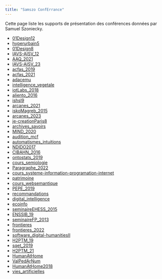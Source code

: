 ```yaml
---
title: "Samszo ConfErrance"
---
```


Cette page liste les supports de présentation des conférences données par Samuel Szoniecky.

- [01Design12](01Design12/slide.html)
- [hyperurbain5](hyperurbain5/slide.html)
- [01Design8](01Design8/slide.html)
- [IAVS-AISV_12](IAVS-AISV_12/slide.html)
- [AAQ_2021](AAQ_2021/slide.html)
- [IAVS-AISV_23](IAVS-AISV_23/slide.html)
- [acfas_2019](acfas_2019/slide.html)
- [acfas_2021](acfas_2021/slide.html)
- [adacemu](adacemu/slide.html)
- [intelligence_vegetale](intelligence_vegetale/slide.html)
- [iotLabs_2018](iotLabs_2018/slide.html)
- [aliento_2016](aliento_2016/slide.html)
- [ishsl9](ishsl9/slide.html)
- [arcanes_2021](arcanes_2021/slide.html)
- [iskoMagreb_2015](iskoMagreb_2015/slide.html)
- [arcanes_2023](arcanes_2023/slide.html)
- [je-creationParis8](je-creationParis8/slide.html)
- [archives_savoirs](archives_savoirs/slide.html)
- [MIND_2020](MIND_2020/slide.html)
- [audition_mcf](audition_mcf/slide.html)
- [automatismes_intuitions](automatismes_intuitions/slide.html)
- [NDIDO2017](NDIDO2017/slide.html)
- [CIBAHN_2016](CIBAHN_2016/slide.html)
- [ontostats_2019](ontostats_2019/slide.html)
- [cours_semiologie](cours_semiologie/slide.html)
- [Paragraphe_2022](Paragraphe_2022/slide.html)
- [cours_systeme-information-programation-internet](cours_systeme-information-programation-internet/slide.html)
- [patrimoine](patrimoine/slide.html)
- [cours_websemantique](cours_websemantique/)
- [PEPE_2019](PEPE_2019/slide.html)
- [recommandations](recommandations/slide.html)
- [digital_intelligence](digital_intelligence/slide.html)
- [ecoinfo](ecoinfo/slide.html)
- [seminaireEHESS_2015](seminaireEHESS_2015/slide.html)
- [ENSSIB_19](ENSSIB_19/slide.html)
- [seminaireFP_2013](seminaireFP_2013/slide.html)
- [frontieres](frontieres/slide.html)
- [frontieres_2022](frontieres_2022/slide.html)
- [software_digital-humanitiesII](software_digital-humanitiesII/slide.html)
- [H2PTM_19](H2PTM_19/slide.html)
- [sqet_2019](sqet_2019/slide.html)
- [H2PTM_21](H2PTM_21/slide.html)
- [HumanAtHome](HumanAtHome/slide.html)
- [ValPedArNum](ValPedArNum/slide.html)
- [HumanAtHome2018](HumanAtHome2018/slide.html)
- [vies_artificielles](vies_artificielles/slide.html)

